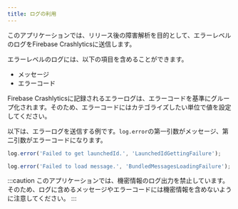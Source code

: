 ```yaml
---
title: ログの利用
---
```


このアプリケーションでは、リリース後の障害解析を目的として、エラーレベルのログをFirebase Crashlyticsに送信します。

エラーレベルのログには、以下の項目を含めることができます。

- メッセージ
- エラーコード

Firebase Crashlyticsに記録されるエラーログは、エラーコードを基準にグループ化されます。そのため、エラーコードにはカテゴライズしたい単位で値を設定してください。

以下は、エラーログを送信する例です。`log.error`の第一引数がメッセージ、第二引数がエラーコードになります。

```typescript title="起動IDの取得に失敗した場合"
log.error('Failed to get launchedId.', 'LaunchedIdGettingFailure');
```

```typescript title="メッセージのロードに失敗した場合"
log.error('Failed to load message.', 'BundledMessagesLoadingFailure');
```

:::caution
このアプリケーションでは、機密情報のログ出力を禁止しています。そのため、ログに含めるメッセージやエラーコードには機密情報を含めないように注意してください。
:::
